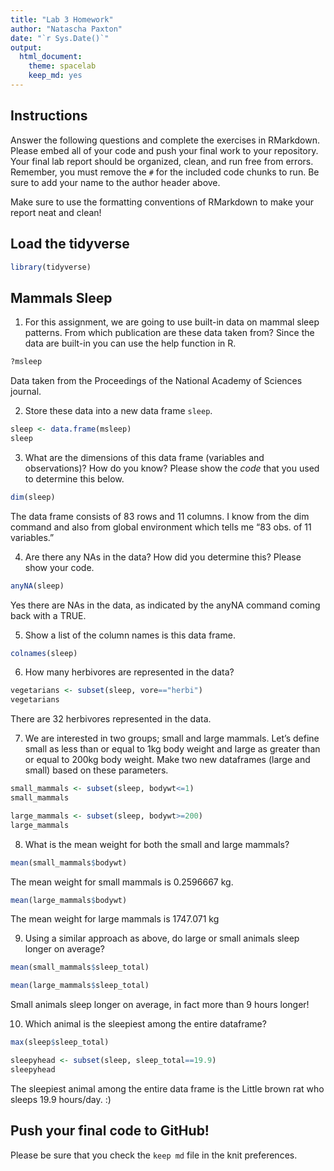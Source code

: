 ```yaml
---
title: "Lab 3 Homework"
author: "Natascha Paxton"
date: "`r Sys.Date()`"
output:
  html_document: 
    theme: spacelab
    keep_md: yes
---
```


## Instructions
Answer the following questions and complete the exercises in RMarkdown. Please embed all of your code and push your final work to your repository. Your final lab report should be organized, clean, and run free from errors. Remember, you must remove the `#` for the included code chunks to run. Be sure to add your name to the author header above.  

Make sure to use the formatting conventions of RMarkdown to make your report neat and clean!  

## Load the tidyverse
```r
library(tidyverse)
```

## Mammals Sleep
1. For this assignment, we are going to use built-in data on mammal sleep patterns. From which publication are these data taken from? Since the data are built-in you can use the help function in R.
```r
?msleep
```
Data taken from the Proceedings of the National Academy of Sciences journal. 

2. Store these data into a new data frame `sleep`.
```r
sleep <- data.frame(msleep)
sleep
```

3. What are the dimensions of this data frame (variables and observations)? How do you know? Please show the *code* that you used to determine this below.  
```r
dim(sleep)
```
The data frame consists of 83 rows and 11 columns. I know from the dim command and also from global environment which tells me "83 obs. of 11 variables." 

4. Are there any NAs in the data? How did you determine this? Please show your code.  
```r
anyNA(sleep)
```
Yes there are NAs in the data, as indicated by the anyNA command coming back with a TRUE. 

5. Show a list of the column names is this data frame.
```r
colnames(sleep)
```

6. How many herbivores are represented in the data?  
```r
vegetarians <- subset(sleep, vore=="herbi")
vegetarians
```
There are 32 herbivores represented in the data. 

7. We are interested in two groups; small and large mammals. Let's define small as less than or equal to 1kg body weight and large as greater than or equal to 200kg body weight. Make two new dataframes (large and small) based on these parameters.
```r
small_mammals <- subset(sleep, bodywt<=1)
small_mammals
```
```r
large_mammals <- subset(sleep, bodywt>=200)
large_mammals
```

8. What is the mean weight for both the small and large mammals?
```r
mean(small_mammals$bodywt)
```
The mean weight for small mammals is 0.2596667 kg. 

```r
mean(large_mammals$bodywt)
```
The mean weight for large mammals is 1747.071 kg

9. Using a similar approach as above, do large or small animals sleep longer on average?  
```r
mean(small_mammals$sleep_total)
```

```r
mean(large_mammals$sleep_total)
```
Small animals sleep longer on average, in fact more than 9 hours longer!

10. Which animal is the sleepiest among the entire dataframe?
```r
max(sleep$sleep_total)
```

```r
sleepyhead <- subset(sleep, sleep_total==19.9)
sleepyhead
```
The sleepiest animal among the entire data frame is the Little brown rat who sleeps 19.9 hours/day. :) 

## Push your final code to GitHub!
Please be sure that you check the `keep md` file in the knit preferences.   